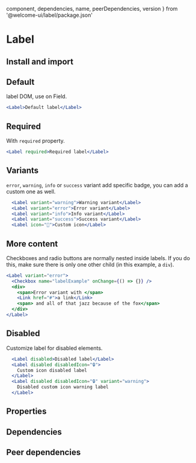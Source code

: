
  component,
  dependencies,
  name,
  peerDependencies,
  version
} from '@welcome-ui/label/package.json'
# Label
<tagversion version={version} name={name} />

## Install and import

<usage component={component} name={name} peerDependencies={peerDependencies} />

## Default

label DOM, use on Field.

```jsx
<Label>Default label</Label>
```

## Required

With `required` property.

```jsx
<Label required>Required label</Label>
```

## Variants

`error`, `warning`, `info` or `success` variant add specific badge, you can add a custom one as well.

```jsx
  <Label variant="warning">Warning variant</Label>
  <Label variant="error">Error variant</Label>
  <Label variant="info">Info variant</Label>
  <Label variant="success">Success variant</Label>
  <Label icon="🐶">Custom icon</Label>
```

## More content

Checkboxes and radio buttons are normally nested inside labels. If you do this, make sure there is only one other child (in this example, a `div`).

```jsx
<Label variant="error">
  <Checkbox name="labelExample" onChange={() => {}} />
  <div>
    <span>Error variant with </span>
    <Link href="#">a link</Link>
    <span> and all of that jazz because of the fox</span>
  </div>
</Label>
```

## Disabled

Customize label for disabled elements.

```jsx
  <Label disabled>Disabled label</Label>
  <Label disabled disabledIcon="🔒">
    Custom icon disabled label
  </Label>
  <Label disabled disabledIcon="🔒" variant="warning">
    Disabled custom icon warning label
  </Label>
```

## Properties

<props of="Label" propTypes={props.propTypes} />

## Dependencies

<dependencies dependencies={dependencies} />

## Peer dependencies

<dependencies dependencies={peerDependencies} />

